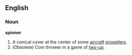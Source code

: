 ==English==
===Noun===
'''spinner''' 
# A conical cover at the center of some [[aircraft]] [[propeller]]s.
# (Obsolete) Coin thrower in a game of [[two-up]].